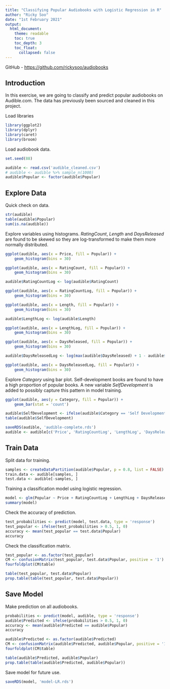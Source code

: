 ---
title: "Classifying Popular Audiobooks with Logistic Regression in R"
author: "Ricky Soo"
date: "1st February 2021"
output:
  html_document:
    theme: readable
    toc: true
    toc_depth: 3
    toc_float:
      collapsed: false
---

GitHub - <a href="https://github.com/rickysoo/audiobooks" target="_blank">https://github.com/rickysoo/audiobooks</a>

## Introduction

In this exercise, we are going to classify and predict popular audiobooks on Audible.com. The data has previously been sourced and cleaned in this project.

Load libraries

```{r}
library(ggplot2)
library(dplyr)
library(caret)
library(broom)
```

Load audiobook data.

```{r}
set.seed(88)

audible <- read.csv('audible_cleaned.csv')
# audible <- audible %>% sample_n(1000)
audible$Popular <- factor(audible$Popular)
```

## Explore Data

Quick check on data.

```{r}
str(audible)
table(audible$Popular)
sum(is.na(audible))
```
Explore variables using histograms. *RatingCount*, *Length* and *DaysReleased* are found to be skewed so they are log-transformed to make them more normally distributed.

```{r}
ggplot(audible, aes(x = Price, fill = Popular)) +
    geom_histogram(bins = 30)
```


```{r}
ggplot(audible, aes(x = RatingCount, fill = Popular)) +
    geom_histogram(bins = 30)
```


```{r}
audible$RatingCountLog <- log(audible$RatingCount)

ggplot(audible, aes(x = RatingCountLog, fill = Popular)) +
    geom_histogram(bins = 30)
```

```{r}
ggplot(audible, aes(x = Length, fill = Popular)) +
    geom_histogram(bins = 30)
```

```{r}
audible$LengthLog <- log(audible$Length)

ggplot(audible, aes(x = LengthLog, fill = Popular)) +
    geom_histogram(bins = 30)
```

```{r}
ggplot(audible, aes(x = DaysReleased, fill = Popular)) +
    geom_histogram(bins = 30)
```

```{r}
audible$DaysReleasedLog <- log(max(audible$DaysReleased) + 1 - audible$DaysReleased)

ggplot(audible, aes(x = DaysReleasedLog, fill = Popular)) +
    geom_histogram(bins = 30)
```

Explore *Category* using bar plot. Self-development books are found to have a high proportion of popular books. A new variable *SelfDevelopment* is added to possibly capture this pattern in model training.

```{r}
ggplot(audible, aes(y = Category, fill = Popular)) +
    geom_bar(stat = 'count')
```

```{r}
audible$SelfDevelopment <- ifelse(audible$Category == 'Self Development', 1, 0)
table(audible$SelfDevelopment)
```

```{r}
saveRDS(audible, 'audible-complete.rds')
audible <- audible[c('Price', 'RatingCountLog', 'LengthLog', 'DaysReleasedLog', 'SelfDevelopment', 'Popular')]
```

## Train Data

Split data for training.

```{r}
samples <- createDataPartition(audible$Popular, p = 0.8, list = FALSE)
train.data <- audible[samples, ]
test.data <- audible[-samples, ]
```

Training a classification model using logistic regression.

```{r}
model <- glm(Popular ~ Price + RatingCountLog + LengthLog + DaysReleasedLog + SelfDevelopment, data = train.data, family = binomial)
summary(model)
```
Check the accuracy of prediction.

```{r}
test_probabilities <- predict(model, test.data, type = 'response')
test_popular <- ifelse(test_probabilities > 0.5, 1, 0)
accuracy <- mean(test_popular == test.data$Popular)
accuracy
```
Check the classification matrix.

```{r}
test_popular <- as.factor(test_popular)
CM <- confusionMatrix(test_popular, test.data$Popular, positive = '1')
fourfoldplot(CM$table)
```

```{r}
table(test_popular, test.data$Popular)
prop.table(table(test_popular, test.data$Popular))
```

## Save Model

Make prediction on all audiobooks.

```{r}
probabilities <- predict(model, audible, type = 'response')
audible$Predicted <- ifelse(probabilities > 0.5, 1, 0)
accuracy <- mean(audible$Predicted == audible$Popular)
accuracy
```
```{r}
audible$Predicted <- as.factor(audible$Predicted)
CM <- confusionMatrix(audible$Predicted, audible$Popular, positive = '1')
fourfoldplot(CM$table)
```

```{r}
table(audible$Predicted, audible$Popular)
prop.table(table(audible$Predicted, audible$Popular))
```
Save model for future use.

```{r}
saveRDS(model, 'model-LR.rds')
```
